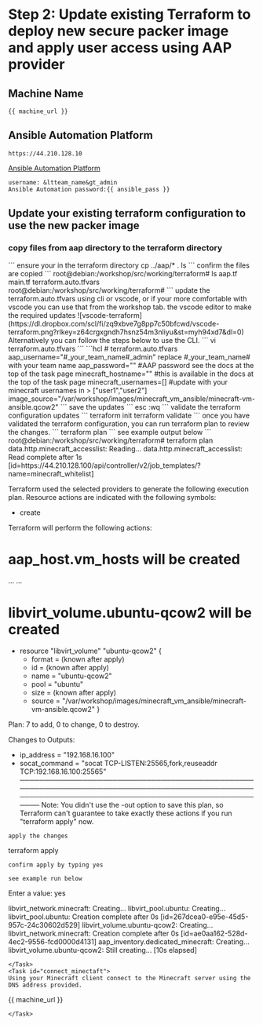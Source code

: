 # Step 2: Update existing Terraform to deploy new secure packer image and apply user access using AAP provider

## Machine Name
```
{{ machine_url }}
```
## Ansible Automation Platform
```
https://44.210.128.10
```
<a href="https://44.210.128.10" target="_blank">Ansible Automation Platform</a>
```
username: &ltteam_name&gt_admin
Ansible Automation password:{{ ansible_pass }}
```
## Update your existing terraform configuration to use the new packer image
### copy files from aap directory to the terraform directory
<Task id="update_terraform">
```
ensure your in the terraform directory
cp ../aap/* .
ls
```
confirm the files are copied
```
root@debian:/workshop/src/working/terraform# ls
aap.tf  main.tf  terraform.auto.tfvars
root@debian:/workshop/src/working/terraform# 
```
</Task>
<Task id="update_tfvars">
update the terraform.auto.tfvars using cli or vscode, or if your more comfortable with vscode you can use that from the workshop tab.
 the vscode editor to make the required updates
![vscode-terraform](https://dl.dropbox.com/scl/fi/zq9xbve7g8pp7c50bfcwd/vscode-terraform.png?rlkey=z64crgxgndh7hsnz54m3nliyu&st=myh94xd7&dl=0)
Alternatively you can follow the steps below to use the CLI.
```
vi terraform.auto.tfvars
```
```hcl
# terraform.auto.tfvars
aap_username="#_your_team_name#_admin" replace #_your_team_name# with your team name
aap_password="" #AAP password see the docs at the top of the task page
minecraft_hostname="" #this is available in the docs at the top of the task page
minecraft_usernames=[] #update with your minecraft usernames in > ["user1","user2"]
image_source="/var/workshop/images/minecraft_vm_ansible/minecraft-vm-ansible.qcow2"
```
save the updates
```
esc :wq
```
</Task>
validate the terraform configuration updates
<Task id="terraform_apply">
```
terraform init
terraform validate
```
once you have validated the terraform configuration, you can run terraform plan to review the changes.
```
terraform plan
```
see example output below
```
root@debian:/workshop/src/working/terraform# terraform plan
data.http.minecraft_accesslist: Reading...
data.http.minecraft_accesslist: Read complete after 1s [id=https://44.210.128.100/api/controller/v2/job_templates/?name=minecraft_whitelist]

Terraform used the selected providers to generate the following execution plan. Resource actions are indicated with the following symbols:
  + create

Terraform will perform the following actions:

  # aap_host.vm_hosts will be created
...
...
  # libvirt_volume.ubuntu-qcow2 will be created
  + resource "libvirt_volume" "ubuntu-qcow2" {
      + format = (known after apply)
      + id     = (known after apply)
      + name   = "ubuntu-qcow2"
      + pool   = "ubuntu"
      + size   = (known after apply)
      + source = "/var/workshop/images/minecraft_vm_ansible/minecraft-vm-ansible.qcow2"
    }

Plan: 7 to add, 0 to change, 0 to destroy.

Changes to Outputs:
  + ip_address    = "192.168.16.100"
  + socat_command = "socat TCP-LISTEN:25565,fork,reuseaddr TCP:192.168.16.100:25565"
────────────────────────────────────────────────────────────────────────────────────────────────────────────────────────────────────────────────────
Note: You didn't use the -out option to save this plan, so Terraform can't guarantee to take exactly these actions if you run "terraform apply" now.
```
apply the changes
```
terraform apply
```
confirm apply by typing yes

see example run below 
```
  Enter a value: yes

libvirt_network.minecraft: Creating...
libvirt_pool.ubuntu: Creating...
libvirt_pool.ubuntu: Creation complete after 0s [id=267dcea0-e95e-45d5-957c-24c30602d529]
libvirt_volume.ubuntu-qcow2: Creating...
libvirt_network.minecraft: Creation complete after 0s [id=ae0aa162-528d-4ec2-9556-fcd0000d4131]
aap_inventory.dedicated_minecraft: Creating...
libvirt_volume.ubuntu-qcow2: Still creating... [10s elapsed]
```
</Task>
<Task id="connect_minectaft">
Using your Minecraft client connect to the Minecraft server using the DNS address provided.
```
{{ machine_url }}
```
</Task>
